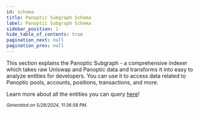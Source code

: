 ```yaml
---
id: schema
title: Panoptic Subgraph Schema
label: Panoptic Subgraph Schema
sidebar_position: 1
hide_table_of_contents: true
pagination_next: null
pagination_prev: null
---
```


This section explains the Panoptic Subgraph - a comprehensive indexer which takes raw Uniswap and Panoptic data and transforms it into easy to analyze entities for developers. You can use it to access data related to Panoptic pools, accounts, positions, transactions, and more.

Learn more about all the entities you can query <a href="/docs/category/entities">here</a>!

<small><i>Generated on 5/28/2024, 11:36:58 PM.</i></small>
